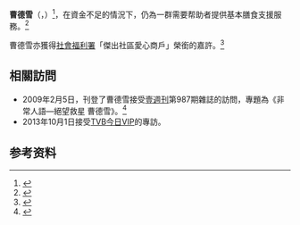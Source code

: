 {{Infobox chef
| name   = 曹德雪
| image   = 曹德雪於2015年的服務照片.jpg
| image_size     = 250
| caption  = 　　有「露宿者契媽」之稱的曹德雪，於油麻地的露宿者行動委員會服務多年
| birth_date  = 1952年
| birth_place = {{HKG}}
| date_of_death  = 
| place_of_death = 
| residence = {{HKG}}
| restaurants    = [[基隆茶餐廳|基隆茶餐廳]]
| occupation     = 茶餐廳及製衣廠老闆
}}

'''曹德雪'''（{{lang-en|'''TSO Tak-suet'''}}，{{bd|1952年|||catIdx=C曹德雪}}）<ref name="HK.WeCARE 香港開心D">{{cite news|title=讓愛傳出去----曹德雪|url=http://www.hkwecare.hk/experience-details.php?id=4|website=HK.WeCARE 香港開心D|date=2015-09-24|accessdate=2017-02-13|archive-date=2017-02-13|archive-url=https://web.archive.org/web/20170213164850/http://www.hkwecare.hk/experience-details.php?id=4|dead-url=no}}</ref>，在資金不足的情況下，仍為一群需要帮助者提供基本膳食支援服務。<ref name="東網">{{cite news|title=照顧被遺棄人士唔夠錢　露宿者飯堂隨時執笠|url=http://hk.on.cc/hk/bkn/cnt/news/20160201/bkn-20160201105949076-0201_00822_001.html|newspaper=東網|date=2016-02-01|accessdate=2017-02-13|archive-date=2016-07-30|archive-url=https://web.archive.org/web/20160730075812/http://hk.on.cc/hk/bkn/cnt/news/20160201/bkn-20160201105949076-0201_00822_001.html|dead-url=no}}</ref>

曹德雪亦獲得[[社會福利署|社會福利署]]「傑出社區愛心商戶」榮銜的嘉許。<ref>{{cite_news|url=http://the-sun.on.cc/cnt/news/20130506/00407_064.html|title=愛心茶餐廳送飯學童露宿者受惠|newspaper=昔日太陽|date=2013-05-06|accessdate=2017-02-13|archive-date=2014-03-20|archive-url=https://web.archive.org/web/20140320200243/http://the-sun.on.cc/cnt/news/20130506/00407_064.html|dead-url=no}}</ref>

==相關訪問==
*2009年2月5日，刊登了曹德雪接受[[壹週刊_(香港)|壹週刊]]第987期雜誌的訪問，專題為《非常人語—絕望救星 曹德雪》。<ref>{{cite news|title=非常人語 絕望救星 曹德雪|url=http://hk.next.nextmedia.com/article/987/12161772|newspaper=壹週刊|date=2009-02-05|accessdate=2017-02-13|archive-date=2017-02-13|archive-url=https://web.archive.org/web/20170213164811/http://hk.next.nextmedia.com/article/987/12161772|dead-url=no}}</ref>
*2013年10月1日接受[[TVB|TVB]][[今日VIP|今日VIP]]的專訪。

== 参考资料 ==
{{reflist}}
